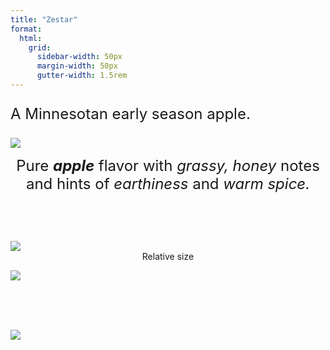 ```yaml
---
title: "Zestar"
format:
  html: 
    grid:
      sidebar-width: 50px
      margin-width: 50px
      gutter-width: 1.5rem
---
```


:::{style="font-size: x-large;"}
A Minnesotan early season apple.
:::

::: grid
::: g-col-5

![](img/transparentapples/zestar-crop.png)

:::{style="font-size: x-large;"}
<center>Pure <i><b>apple</b></i> flavor with <i>grassy, honey</i> notes and hints of <i>earthiness</i> and <i>warm spice.</i></center><br>
:::

![](img/zestar-crop.jpg)
<center>Relative size</center>

:::

::: g-col-5

![](img/websitefigs/Apple_Zestar.svg)

<br><br><br>

![](img/flavfigs/flavor_plot_Zestar.svg)

:::
:::
